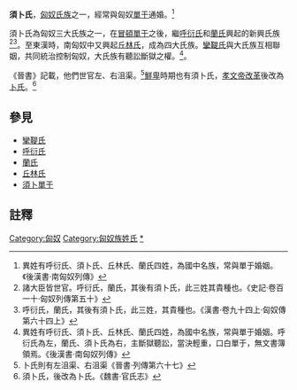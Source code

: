 '''須卜氏'''，[[匈奴|匈奴]][[氏族|氏族]]之一，經常與匈奴[[單于|單于]]通婚。<ref>異姓有呼衍氏、須卜氏、丘林氏、蘭氏四姓，為國中名族，常與單于婚姻。《後漢書·南匈奴列傳》</ref>

須卜氏為匈奴三大氏族之一，在[[冒頓單于|冒頓單于]]之後，繼[[呼衍氏|呼衍氏]]和[[蘭氏|蘭氏]]興起的新興氏族<ref>諸大臣皆世官。呼衍氏，蘭氏，其後有須卜氏，此三姓其貴種也。《史記·卷百一十·匈奴列傳第五十》</ref><ref>呼衍氏，蘭氏，其後有須卜氏，此三姓，其貴種也。《漢書·卷九十四上·匈奴傳第六十四上》</ref>。至東漢時，南匈奴中又興起[[丘林氏|丘林氏]]，成為四大氏族。[[攣鞮氏|攣鞮氏]]與大氏族互相聯姻，共同統治控制匈奴，大氏族有聽訟斷獄之權。<ref>異姓有呼衍氏、須卜氏、丘林氏、蘭氏四姓，為國中名族，常與單于婚姻。呼衍氏為左，蘭氏、須卜氏為右，主斷獄聽訟，當決輕重，口白單于，無文書簿領焉。《後漢書·南匈奴列傳》</ref>。

《晉書》記載，他們世官左、右沮渠。<ref>卜氏則有左沮渠、右沮渠《晉書·列傳第六十七》</ref>[[鮮卑|鮮卑]]時期也有須卜氏，[[孝文帝改革|孝文帝改革]]後改為[[卜姓|卜氏]]。<ref>須卜氏，後改為卜氏。《魏書·官氏志》</ref>

==參見==
*[[攣鞮氏|攣鞮氏]]
*[[呼衍氏|呼衍氏]]
*[[蘭氏|蘭氏]]
*[[丘林氏|丘林氏]]
*[[須卜單于|須卜單于]]

==註釋==
{{reflist}}
[[Category:匈奴|Category:匈奴]]
[[Category:匈奴族姓氏|Category:匈奴族姓氏]]
[[Category:須卜氏|*]]